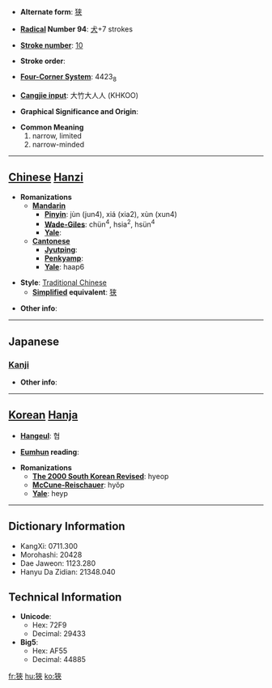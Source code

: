 * '''Alternate form''': [[狭]]

* '''[[Wiktionary:Chinese radical index| Radical]] Number 94''': [[Wiktionary:Chinese radical index 犬|犬]]+7 strokes

* '''[[Wiktionary:Chinese total strokes index|Stroke number]]''': [[Wiktionary:Chinese total strokes index 10|10]]

* '''Stroke order''': 

* '''[[Wiktionary:Chinese four corner index|Four-Corner System]]''': 4423<sub>8</sub>

* '''[[Wiktionary:Chinese Cangjie index|Cangjie input]]''': 大竹大人人 (KHKOO)

* '''Graphical Significance and Origin''': 

* '''Common Meaning'''
*#narrow, limited
*# narrow-minded


----

== [[Chinese]] [[Hanzi]] ==

* '''Romanizations'''
** '''[[Mandarin]]'''
*** '''[[Pinyin]]''': jùn (jun4), xiá (xia2), xùn (xun4)
*** '''[[Wade-Giles]]''': chün<sup>4</sup>, hsia<sup>2</sup>, hsün<sup>4</sup>
*** '''[[Yale]]''': 
** '''[[Cantonese]]'''
*** '''[[Jyutping]]''':
*** '''[[Penkyamp]]''': 
*** '''[[Yale]]''': haap6

* '''Style''': [[Traditional Chinese]] 
** '''[[Simplified Chinese|Simplified]] equivalent''': [[狭]]

* '''Other info''': 

----

==Japanese==
===[[Kanji]]===
{{kanji|on readings=[[きょう]] (kyō), [[こう]] (kō)
|kun readings=[[せまい]] (semai), [[せばめる]] (sebameru)
}}

* '''Other info''':  

----

== [[Korean]] [[Hanja]] ==

* '''[[Hangeul]]''': 협

* '''[[Eumhun]] reading''': 

* '''Romanizations'''
** '''[[The 2000 South Korean Revised Romanization|The 2000 South Korean Revised]]''': hyeop
** '''[[McCune-Reischauer]]''': hyŏp
** '''[[Yale]]''': heyp

----

== Dictionary Information ==

* KangXi: 0711.300
* Morohashi: 20428
* Dae Jaweon: 1123.280
* Hanyu Da Zidian: 21348.040

== Technical Information ==

* '''Unicode''':
** Hex: 72F9
** Decimal: 29433
* '''Big5''':
** Hex: AF55
** Decimal: 44885

[[fr:狹]]
[[hu:狹]]
[[ko:狹]]
